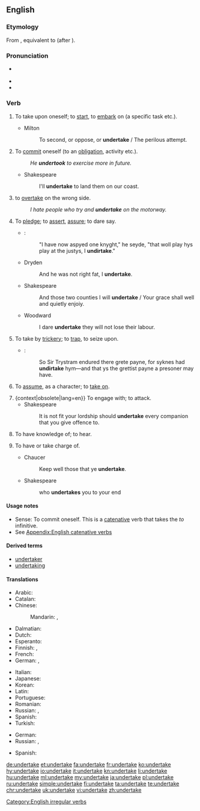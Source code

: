 ==English==

===Etymology===
From {{etyl|enm|en}} {{term|undertaken|lang=enm}}, equivalent to {{prefix|under|take|lang=en}} (after {{term|undernim|lang=en}}).

===Pronunciation===
* {{a|UK}} {{IPA|/ʌndəˈteɪk/|lang=en}}
* {{audio|en-us-undertake.ogg|Audio (US)|lang=en}}
* {{rhymes|eɪk|lang=en}}

===Verb===
{{en-verb|undertakes|undertaking|undertook|undertaken}}

#{{context|transitive|lang=en}} To take upon oneself; to [[start]], to [[embark]] on (a specific task etc.).
#*Milton
#*:To second, or oppose, or '''undertake''' / The perilous attempt.
#{{context|intransitive|lang=en}} To [[commit]] oneself (to an [[obligation]], activity etc.).
#:''He '''undertook''' to exercise more in future.''
#*Shakespeare
#*:I'll '''undertake''' to land them on our coast.
#{{context|informal|lang=en}} to [[overtake]] on the wrong side.
#:''I hate people who try and '''undertake''' on the motorway.''
#{{context|archaic|intransitive|lang=en}} To [[pledge]]; to [[assert]], [[assure]]; to dare say.
#*{{RQ:Mlry MrtArthr1|VII}}:
#*:"I have now aspyed one knyght," he seyde, "that woll play hys play at the justys, I '''undirtake'''."
#*Dryden
#*:And he was not right fat, I '''undertake'''.
#*Shakespeare
#*:And those two counties I will '''undertake''' / Your grace shall well and quietly enjoiy.
#*Woodward
#*:I dare '''undertake''' they will not lose their labour.
#{{context|obsolete|transitive|lang=en}} To take by [[trickery]]; to [[trap]], to seize upon.
#*{{RQ:Mlry MrtArthr1|IX}}:
#*:So Sir Trystram endured there grete payne, for syknes had '''undirtake''' hym&mdash;and that ys the grettist payne a presoner may have{{nb...}}.
#{{context|obsolete|lang=en}} To [[assume]], as a character; to [[take on]].
#:{{rfquotek|Shakespeare}}
#{context|obsolete|lang=en}} To engage with; to attack.
#*Shakespeare
#*:It is not fit your lordship should '''undertake''' every companion that you give offence to.
#{{context|obsolete|lang=en}} To have knowledge of; to hear.
#:{{rfquotek|Spenser}}
#{{context|obsolete|lang=en}} To have or take charge of.
#*Chaucer
#*:Keep well those that ye '''undertake'''.
#*Shakespeare
#*:who '''undertakes''' you to your end

====Usage notes====
* Sense: To commit oneself. This is a [[catenative]] verb that takes the ''to'' infinitive.
* See [[Appendix:English catenative verbs]]

====Derived terms====
* [[undertaker]]
* [[undertaking]]

====Translations====
{{trans-top|to start an enterprise}}
* Arabic: {{t+|ar|قام|tr=qāma|sc=Arab}}
* Catalan: {{t|ca|emprendre}}
* Chinese:
*: Mandarin: {{t+|cmn|進行|sc=Hani}}, {{t|cmn|进行|tr=jìnxíng|sc=Hani}}
* Dalmatian: {{t|dlm|imprandro}}
* Dutch: {{t+|nl|ondernemen}}
* Esperanto: {{t+|eo|entrepreni}}
* Finnish: {{t+|fi|ryhtyä}}, {{t+|fi|ruveta}}
* French: {{t+|fr|entreprendre}}
* German: {{t+|de|unternehmen}}, {{t+|de|ausführen}}
{{trans-mid}}
* Italian: {{t+|it|intraprendere}}
* Japanese: {{t|ja|取り掛かる|tr=とりかかる, torikakaru|sc=Jpan}}
* Korean: {{t+|ko|맡다|sc=Kore}}
* Latin: {{t+|la|adeo}}
* Portuguese: {{t+|pt|empreender|m}}
* Romanian: {{t|ro|întreprinde}}
* Russian: {{t+|ru|предпринимать|impf|tr=predprinimát’|sc=Cyrl}}, {{t+|ru|предпринять|pf|tr=predprinját’|sc=Cyrl}}
* Spanish: {{t|es|emprender}}
* Turkish: {{t+|tr|girişmek}}
{{trans-bottom}}

{{trans-top|to commit oneself to an obligation}}
* German: {{t+|de|verpflichten|alt=sich verpflichten}}
* Russian: {{t+|ru|ручаться|impf|tr=ručát’sja|sc=Cyrl}}, {{t+|ru|поручиться|pf|tr=poručít’sja|sc=Cyrl}}
{{trans-mid}}
* Spanish: {{t|es|comprometerse|alt=comprometerse a}}
{{trans-bottom}}

[[Category:English irregular verbs]]

[[de:undertake]]
[[et:undertake]]
[[fa:undertake]]
[[fr:undertake]]
[[ko:undertake]]
[[hy:undertake]]
[[io:undertake]]
[[it:undertake]]
[[kn:undertake]]
[[li:undertake]]
[[hu:undertake]]
[[ml:undertake]]
[[my:undertake]]
[[ja:undertake]]
[[pl:undertake]]
[[ru:undertake]]
[[simple:undertake]]
[[fi:undertake]]
[[ta:undertake]]
[[te:undertake]]
[[chr:undertake]]
[[uk:undertake]]
[[vi:undertake]]
[[zh:undertake]]